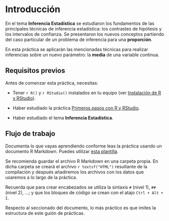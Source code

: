# Introducción {#intro .unnumbered}

En el tema **Inferencia Estadística** se estudiaron los fundamentos de las principales técnicas de inferencia estadística: los contrastes de hipótesis y los intervalos de confianza. Se presentaron los nuevos conceptos partiendo del caso particular de un problema de inferencia para una **proporción**. 

En esta práctica se aplicarán las mencionadas técnicas para realizar inferencias sobre un nuevo parámetro: la **media** de una variable continua. 


## Requisitos previos {#prerequisites .unnumbered}

Antes de comenzar esta práctica, necesitas:

* Tener `r R()` y `r RStudio()` instalados en tu equipo (ver [Instalación de R y RStudio](https://emazcunan.github.io/install-r-rstudio/){target="_blank"}).

* Haber estudiado la práctica [Primeros pasos con R y RStudio](https://emazcunan.github.io/basics-r-rstudio/){target="_blank"}.

* Haber estudiado el  tema **Inferencia Estadística**.

## Flujo de trabajo {#workflow .unnumbered}

Documenta lo que vayas aprendiendo conforme leas la práctica usando un documento R Markdown. Puedes utilizar [esta plantilla](https://drive.google.com/uc?id=1t9pjP_1Kjo8wgtav_I6hPHXxb5BqTIrc&export=download). 

Se recomienda guardar el archivo R Markdown en una carpeta propia. En dicha carpeta se creará el archivo `r textsf("HTML")` resultante de la compilación y después añadiremos los archivos con los datos que usaremos a lo largo de la práctica. 


Recuerda que para crear encabezados se utiliza la sintaxis `#` (nivel 1), `##` (nivel 2), ...; y que los bloques de código se crean con el atajo `Ctrl + Alt + I`.

Respecto al seccionado del documento, lo más práctico es que imites la estructura de este guión de prácticas. 
